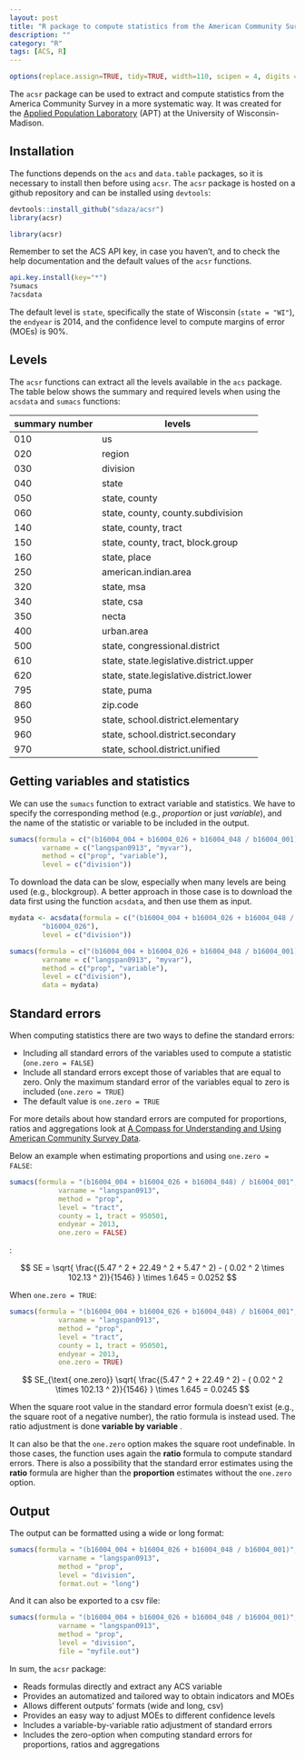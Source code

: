 ```yaml
---
layout: post
title: "R package to compute statistics from the American Community Survey"
description: ""
category: "R"
tags: [ACS, R]
---
```


```r
options(replace.assign=TRUE, tidy=TRUE, width=110, scipen = 4, digits = 3)
```

The `acsr` package can be used to extract and compute statistics from the America Community Survey in a more systematic way. It was created for the [Applied Population Laboratory](http://www.apl.wisc.edu/) (APT) at the University of Wisconsin-Madison.

<h2 class="section-heading">Installation</h2>

The functions depends on the `acs` and `data.table` packages, so it is necessary to install then before using `acsr`. The `acsr` package is hosted on a github repository and can be installed using `devtools`:

```r
devtools::install_github("sdaza/acsr")
library(acsr)
```

```r
library(acsr)
```

Remember to set the ACS API key, in case you haven't, and to check the help documentation and the default values of the `acsr` functions.

```r
api.key.install(key="*")
?sumacs
?acsdata
```

The default level is `state`, specifically the state of Wisconsin (`state = "WI"`), the `endyear` is 2014, and the confidence level to compute margins of error (MOEs) is 90%.

<h2 class="section-heading">Levels</h2>

The `acsr` functions can extract all the levels available in the `acs` package. The table below shows the summary and required levels when using the `acsdata` and `sumacs` functions:

| summary number    | levels                                    |
|----------------   |-----------------------------------------  |
| 010               | us                                        |
| 020               | region                                    |
| 030               | division                                  |
| 040               | state                                     |
| 050               | state, county                             |
| 060               | state, county, county.subdivision         |
| 140               | state, county, tract                      |
| 150               | state, county, tract, block.group         |
| 160               | state, place                              |
| 250               | american.indian.area                      |
| 320               | state, msa                                |
| 340               | state, csa                                |
| 350               | necta                                     |
| 400               | urban.area                                |
| 500               | state, congressional.district             |
| 610               | state, state.legislative.district.upper   |
| 620               | state, state.legislative.district.lower   |
| 795               | state, puma                               |
| 860               | zip.code                                  |
| 950               | state, school.district.elementary         |
| 960               | state, school.district.secondary          |
| 970               | state, school.district.unified            |


<h2 class="section-heading">Getting variables and statistics</h2>

We can use the `sumacs` function to extract variable and statistics. We have to specify the corresponding method (e.g., *proportion* or just *variable*), and the name of the statistic or variable to be included in the output.

```r
sumacs(formula = c("(b16004_004 + b16004_026 + b16004_048 / b16004_001)", "b16004_026"),
        varname = c("langspan0913", "myvar"),
        method = c("prop", "variable"),
        level = c("division"))
```

To download the data can be slow, especially when many levels are being used (e.g., blockgroup). A better approach in those case is to download the data first using the function `acsdata`, and then use them as input.


```r
mydata <- acsdata(formula = c("(b16004_004 + b16004_026 + b16004_048 /  b16004_001)",
        "b16004_026"),
        level = c("division"))

sumacs(formula = c("(b16004_004 + b16004_026 + b16004_048 / b16004_001)", "b16004_026"),
        varname = c("langspan0913", "myvar"),
        method = c("prop", "variable"),
        level = c("division"),
        data = mydata)
```

<h2 class="section-heading">Standard errors</h2>

When computing statistics there are two ways to define the standard errors:

- Including all standard errors of the variables used to compute a statistic (`one.zero = FALSE`)
- Include all standard errors except those of variables that are equal to zero. Only the maximum standard error of the variables equal to zero is included  (`one.zero = TRUE`)
- The default value is `one.zero = TRUE`

For more details about how standard errors are computed for proportions, ratios and aggregations look at [A Compass for Understanding and Using American Community Survey Data](https://www.census.gov/content/dam/Census/library/publications/2008/acs/ACSGeneralHandbook.pdf).

Below an example when estimating proportions and using `one.zero = FALSE`:

```r
sumacs(formula = "(b16004_004 + b16004_026 + b16004_048) / b16004_001",
            varname = "langspan0913",
            method = "prop",
            level = "tract",
            county = 1, tract = 950501,
            endyear = 2013,
            one.zero = FALSE)
```

:

$$ SE = \sqrt{ \frac{(5.47 ^ 2 + 22.49 ^ 2 + 5.47 ^ 2) - ( 0.02 ^ 2 \times 102.13 ^ 2)}{1546} } \times 1.645 = 0.0252 $$

When `one.zero = TRUE`:

```r
sumacs(formula = "(b16004_004 + b16004_026 + b16004_048) / b16004_001",
            varname = "langspan0913",
            method = "prop",
            level = "tract",
            county = 1, tract = 950501,
            endyear = 2013,
            one.zero = TRUE)
```

$$ SE_{\text{ one.zero}} \sqrt{ \frac{(5.47 ^ 2 + 22.49 ^ 2) - ( 0.02 ^ 2  \times 102.13 ^ 2)}{1546} }  \times 1.645 = 0.0245 $$

When the square root value in the standard error formula doesn't exist (e.g., the square root of a negative number), the ratio formula is instead used. The ratio adjustment is done **variable by variable** .

It can  also be that the `one.zero` option makes the square root undefinable. In those cases, the function uses again the **ratio** formula to compute standard errors. There is also a possibility that the standard error estimates using the **ratio** formula are higher than the **proportion** estimates without the `one.zero` option.

<h2 class="section-heading">Output</h2>

The output can be formatted using a wide or long format:

```r
sumacs(formula = "(b16004_004 + b16004_026 + b16004_048 / b16004_001)",
            varname = "langspan0913",
            method = "prop",
            level = "division",
            format.out = "long")
```

And it can also be exported to a csv file:

```r
sumacs(formula = "(b16004_004 + b16004_026 + b16004_048 / b16004_001)",
            varname = "langspan0913",
            method = "prop",
            level = "division",
            file = "myfile.out")
```

In sum, the `acsr` package:

- Reads formulas directly and extract any ACS variable
- Provides an automatized and tailored way to obtain indicators and MOEs
- Allows different outputs' formats (wide and long, csv)
- Provides an easy way to adjust MOEs to different confidence levels
- Includes a variable-by-variable ratio adjustment of standard errors
- Includes the zero-option when computing standard errors for proportions, ratios and aggregations
